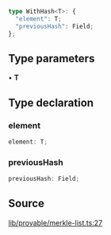 ```ts
type WithHash<T>: {
  "element": T;
  "previousHash": Field;
};
```

## Type parameters

• **T**

## Type declaration

### element

```ts
element: T;
```

### previousHash

```ts
previousHash: Field;
```

## Source

[lib/provable/merkle-list.ts:27](https://github.com/o1-labs/o1js/blob/081e48fe103a96db7083cdaea72a409cca3182c3/src/lib/provable/merkle-list.ts#L27)
